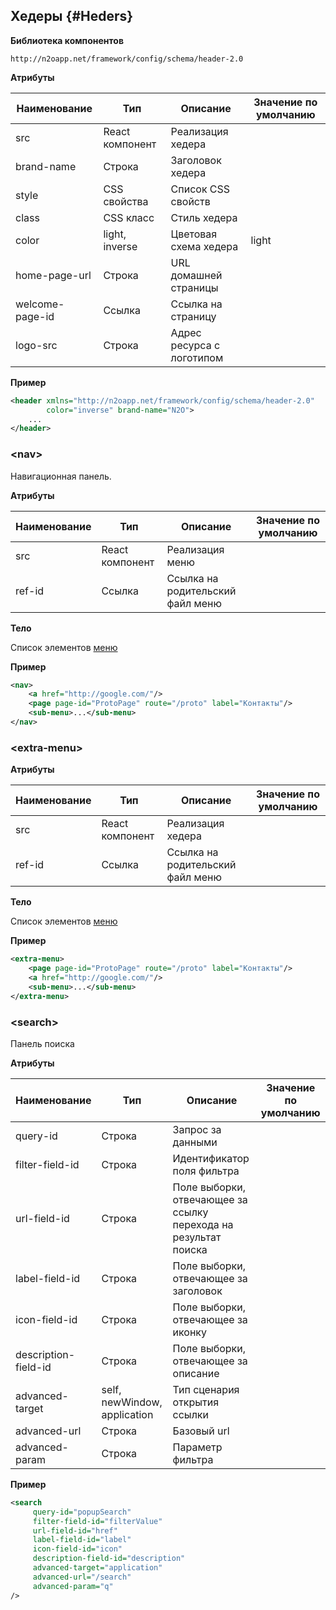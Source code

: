 ## Хедеры {#Heders}

**Библиотека компонентов**

```
http://n2oapp.net/framework/config/schema/header-2.0
```

**Атрибуты**

|Наименование   |Тип            |Описание                 |Значение по умолчанию|
|---------------|---------------|-------------------------|---------------------|
|src            |React компонент|Реализация хедера        |                     |
|brand-name     |Строка         |Заголовок хедера         |                     |
|style          |CSS свойства   |Список CSS свойств       |                     |
|class          |CSS класс      |Стиль хедера             |                     |
|color          |light, inverse |Цветовая схема хедера    |light                |
|home-page-url  |Строка         |URL домашней страницы    |                     |
|welcome-page-id|Ссылка         |Ссылка на страницу       |                     |
|logo-src       |Строка         |Адрес ресурса с логотипом|                     |

**Пример**

```xml
<header xmlns="http://n2oapp.net/framework/config/schema/header-2.0"
        color="inverse" brand-name="N2O">
    ...
</header>
```

### &lt;nav&gt;

Навигационная панель.

**Атрибуты**

|Наименование|Тип            |Описание                        |Значение по умолчанию|
|------------|---------------|--------------------------------|---------------------|
|src         |React компонент|Реализация меню                 |                     |
|ref-id      |Ссылка         |Ссылка на родительский файл меню|                     |

**Тело**

Список элементов [меню](#Menu)

**Пример**

```xml
<nav>
    <a href="http://google.com/"/>
    <page page-id="ProtoPage" route="/proto" label="Контакты"/>
    <sub-menu>...</sub-menu>
</nav>
```

### &lt;extra-menu&gt;

**Атрибуты**

|Наименование|Тип            |Описание                        |Значение по умолчанию|
|------------|---------------|--------------------------------|---------------------|
|src         |React компонент|Реализация хедера               |                     |
|ref-id      |Ссылка         |Ссылка на родительский файл меню|                     |

**Тело**

Список элементов [меню](#Menu)

**Пример**

```xml
<extra-menu>
    <page page-id="ProtoPage" route="/proto" label="Контакты"/>
    <a href="http://google.com/"/>
    <sub-menu>...</sub-menu>
</extra-menu>
```

### &lt;search&gt;

Панель поиска

**Атрибуты**

|Наименование        |Тип                         |Описание                                                       |Значение по умолчанию|
|--------------------|----------------------------|---------------------------------------------------------------|---------------------|
|query-id            |Строка                      |Запрос за данными                                              |                     |
|filter-field-id     |Строка                      |Идентификатор поля фильтра                                     |                     |
|url-field-id        |Строка                      |Поле выборки, отвечающее за ссылку перехода на результат поиска|                     |
|label-field-id      |Строка                      |Поле выборки, отвечающее за заголовок                          |                     |
|icon-field-id       |Строка                      |Поле выборки, отвечающее за иконку                             |                     |
|description-field-id|Строка                      |Поле выборки, отвечающее за описание                           |                     |
|advanced-target     |self, newWindow, application|Тип сценария открытия ссылки                                   |                     |
|advanced-url        |Строка                      |Базовый url                                                    |                     |
|advanced-param      |Строка                      |Параметр фильтра                                               |                     |

**Пример**

```xml
<search
     query-id="popupSearch"
     filter-field-id="filterValue"
     url-field-id="href"
     label-field-id="label"
     icon-field-id="icon"
     description-field-id="description"
     advanced-target="application"
     advanced-url="/search"
     advanced-param="q"
/>
```
